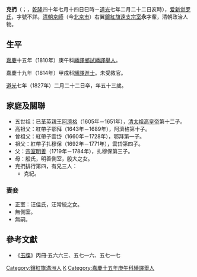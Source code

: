 {{Hatnote|这是[[满族人名|满族人名]]，只称名而不与姓氏连用，其姓氏为[[爱新觉罗氏|爱新觉罗]]。}}
'''克捫'''（{{lang-mnc|ᡠᡴᠰᡠᠨ<br> ᡴᡝᠮᡝᠨ|z=Uksun Kemen}}；{{bd|1775年|8月9日|1827年|3月19日|catIdx=Z宗}}，[[乾隆|乾隆]]四十年七月十四日巳時－[[道光|道光]]七年二月二十二日亥時），[[爱新觉罗氏|爱新觉罗氏]]，字號不詳。[[清朝|清朝]][[京師|京師]]（今[[北京市|北京市]]）右翼[[鑲紅旗|鑲紅旗]][[遠支宗室|遠支宗室]]'''永'''字輩，清朝政治人物。

==生平==
[[嘉慶|嘉慶]]十五年（1810年）庚午科[[繙譯鄉試|繙譯鄉試]][[繙譯舉人|繙譯舉人]]。

嘉慶十九年（1814年）甲戌科[[繙譯進士|繙譯進士]]。未受敘官。

[[道光|道光]]七年（1827年）二月二十二日卒，年五十三歲。

==家庭及關聯==
*五世祖：已革英親王[[阿濟格|阿濟格]]（1605年－1651年），[[清太祖高皇帝|清太祖高皇帝]]第十二子。
*高祖父：紅帶子鄂拜（1643年－1689年），阿濟格第十子。
*曾祖父：紅帶子雲岱（1660年－1728年），鄂拜第一子。
*祖父：紅帶子扎穆保（1692年－1771年），雲岱第四子。
*父：[[宗室明善|宗室明善]]（1719年－1784年），扎穆保第三子。
*母：殷氏，明善側室，殷大之女。
*克捫排行第四，有兄三人：
**克紀。

===妻妾===
*正室：汪佳氏，汪常統之女。
*無側室。
*無嗣。

==參考文獻==
*《[[玉牒|玉牒]]》丙冊·五六六三、五七一六、五七一七

{{嘉慶十九年甲戌科繙譯進士金榜}}
{{DEFAULTSORT:Z宗}}
[[Category:鑲紅旗滿洲人|Category:鑲紅旗滿洲人]]
[[Category:清朝宗室|K]]
[[Category:嘉慶十五年庚午科繙譯舉人|Category:嘉慶十五年庚午科繙譯舉人]]